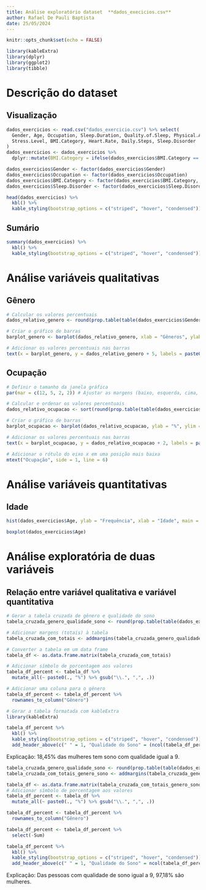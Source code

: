 ```yaml
---
title: Análise exploratório dataset  **dados_execicios.csv**
author: Rafael De Pauli Baptista
date: 25/05/2024
---
```


```r
knitr::opts_chunk$set(echo = FALSE)

library(kableExtra)
library(dplyr)
library(ggplot2)
library(tibble)
```

# Descrição do dataset
## Visualização
```r
dados_exercicios <- read.csv("dados_exercicio.csv") %>% select(
  Gender, Age, Occupation, Sleep.Duration, Quality.of.Sleep, Physical.Activity.Level,
  Stress.Level, BMI.Category, Heart.Rate, Daily.Steps, Sleep.Disorder
)
dados_exercicios <- dados_exercicios %>%
  dplyr::mutate(BMI.Category = ifelse(dados_exercicios$BMI.Category == "Normal Weight", yes = "Normal", no = BMI.Category))

dados_exercicios$Gender <- factor(dados_exercicios$Gender)
dados_exercicios$Occupation <- factor(dados_exercicios$Occupation)
dados_exercicios$BMI.Category <- factor(dados_exercicios$BMI.Category, levels = c("Normal", "Overweight", "Obese"))
dados_exercicios$Sleep.Disorder <- factor(dados_exercicios$Sleep.Disorder)

head(dados_exercicios) %>%
  kbl() %>%
  kable_styling(bootstrap_options = c("striped", "hover", "condensed"))
```

## Sumário
```r
summary(dados_exercicios) %>%
  kbl() %>%
  kable_styling(bootstrap_options = c("striped", "hover", "condensed"))
```

# Análise variáveis qualitativas
## Gênero
```r
# Calcular os valores percentuais
dados_relativo_genero <- round(prop.table(table(dados_exercicios$Gender)) * 100, 1)

# Criar o gráfico de barras
barplot_genero <- barplot(dados_relativo_genero, xlab = "Gêneros", ylab = "%", ylim = c(0, 100))

# Adicionar os valores percentuais nas barras
text(x = barplot_genero, y = dados_relativo_genero + 5, labels = paste0(dados_relativo_genero, "%"), col = "black", cex = 1)
```

## Ocupação
```r
# Definir o tamanho da janela gráfica
par(mar = c(12, 5, 2, 2)) # Ajustar as margens (baixo, esquerda, cima, direita)

# Calcular e ordenar os valores percentuais
dados_relativo_ocupacao <- sort(round(prop.table(table(dados_exercicios$Occupation)) * 100, 1), decreasing = TRUE)

# Criar o gráfico de barras
barplot_ocupacao <- barplot(dados_relativo_ocupacao, ylab = "%", ylim = c(0, 30), las = 2)

# Adicionar os valores percentuais nas barras
text(x = barplot_ocupacao, y = dados_relativo_ocupacao + 2, labels = paste0(dados_relativo_ocupacao, "%"), col = "black", cex = 1)

# Adicionar o rótulo do eixo x em uma posição mais baixa
mtext("Ocupação", side = 1, line = 6)
```

# Análise variáveis quantitativas
## Idade
```r
hist(dados_exercicios$Age, ylab = "Frequência", xlab = "Idade", main = "Histograma Idade")

boxplot(dados_exercicios$Age)
```

# Análise exploratória de duas variáveis

## Relação entre variável qualitativa e variável quantitativa
```r
# Gerar a tabela cruzada de gênero e qualidade do sono
tabela_cruzada_genero_qualidade_sono <- round(prop.table(table(dados_exercicios$Gender, dados_exercicios$Quality.of.Sleep)) * 100, 2)

# Adicionar margens (totais) à tabela
tabela_cruzada_com_totais <- addmargins(tabela_cruzada_genero_qualidade_sono)

# Converter a tabela em um data frame
tabela_df <- as.data.frame.matrix(tabela_cruzada_com_totais)

# Adicionar símbolo de porcentagem aos valores
tabela_df_percent <- tabela_df %>%
  mutate_all(~ paste0(., "%") %>% gsub("\\.", ",", .))

# Adicionar uma coluna para o gênero
tabela_df_percent <- tabela_df_percent %>%
  rownames_to_column("Gênero")

# Gerar a tabela formatada com kableExtra
library(kableExtra)

tabela_df_percent %>%
  kbl() %>%
  kable_styling(bootstrap_options = c("striped", "hover", "condensed")) %>%
  add_header_above(c(" " = 1, "Qualidade do Sono" = (ncol(tabela_df_percent) - 1)))
```
Explicação: 18,45% das mulheres tem sono com qualidade igual a 9.

```r
tabela_cruzada_genero_qualidade_sono <- round(prop.table(table(dados_exercicios$Gender, dados_exercicios$Quality.of.Sleep), margin = 2) * 100, 2)
tabela_cruzada_com_totais_genero_sono <- addmargins(tabela_cruzada_genero_qualidade_sono)

tabela_df <- as.data.frame.matrix(tabela_cruzada_com_totais_genero_sono)
# Adicionar símbolo de porcentagem aos valores
tabela_df_percent <- tabela_df %>%
  mutate_all(~ paste0(., "%") %>% gsub("\\.", ",", .))

tabela_df_percent <- tabela_df_percent %>%
  rownames_to_column("Gênero")

tabela_df_percent <- tabela_df_percent %>%
  select(-Sum)

tabela_df_percent %>%
  kbl() %>%
  kable_styling(bootstrap_options = c("striped", "hover", "condensed")) %>%
  add_header_above(c(" " = 1, "Qualidade do Sono" = ncol(tabela_df_percent) - 1))
```
Explicação: Das pessoas com qualidade de sono igual a 9, 97,18% são mulheres.